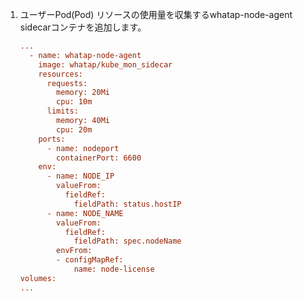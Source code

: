 1. ユーザーPod(Pod) リソースの使用量を収集するwhatap-node-agent sidecarコンテナを追加します。

   ```ini
   ...
     - name: whatap-node-agent
       image: whatap/kube_mon_sidecar
       resources:
         requests:
           memory: 20Mi
           cpu: 10m
         limits:
           memory: 40Mi
           cpu: 20m
       ports:
         - name: nodeport
           containerPort: 6600
       env:
         - name: NODE_IP
           valueFrom:
             fieldRef:
               fieldPath: status.hostIP
         - name: NODE_NAME
           valueFrom:
             fieldRef:
               fieldPath: spec.nodeName
           envFrom:
           - configMapRef:
               name: node-license
   volumes:
   ...
   ```
